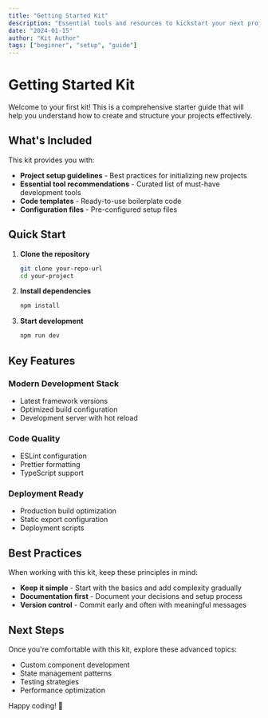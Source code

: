 ```yaml
---
title: "Getting Started Kit"
description: "Essential tools and resources to kickstart your next project. A comprehensive guide covering setup, best practices, and common patterns."
date: "2024-01-15"
author: "Kit Author"
tags: ["beginner", "setup", "guide"]
---
```


# Getting Started Kit

Welcome to your first kit! This is a comprehensive starter guide that will help you understand how to create and structure your projects effectively.

## What's Included

This kit provides you with:

- **Project setup guidelines** - Best practices for initializing new projects
- **Essential tool recommendations** - Curated list of must-have development tools
- **Code templates** - Ready-to-use boilerplate code
- **Configuration files** - Pre-configured setup files

## Quick Start

1. **Clone the repository**
   ```bash
   git clone your-repo-url
   cd your-project
   ```

2. **Install dependencies**
   ```bash
   npm install
   ```

3. **Start development**
   ```bash
   npm run dev
   ```

## Key Features

### Modern Development Stack
- Latest framework versions
- Optimized build configuration
- Development server with hot reload

### Code Quality
- ESLint configuration
- Prettier formatting
- TypeScript support

### Deployment Ready
- Production build optimization
- Static export configuration
- Deployment scripts

## Best Practices

When working with this kit, keep these principles in mind:

- **Keep it simple** - Start with the basics and add complexity gradually
- **Documentation first** - Document your decisions and setup process
- **Version control** - Commit early and often with meaningful messages

## Next Steps

Once you're comfortable with this kit, explore these advanced topics:

- Custom component development
- State management patterns
- Testing strategies
- Performance optimization

Happy coding! 🚀